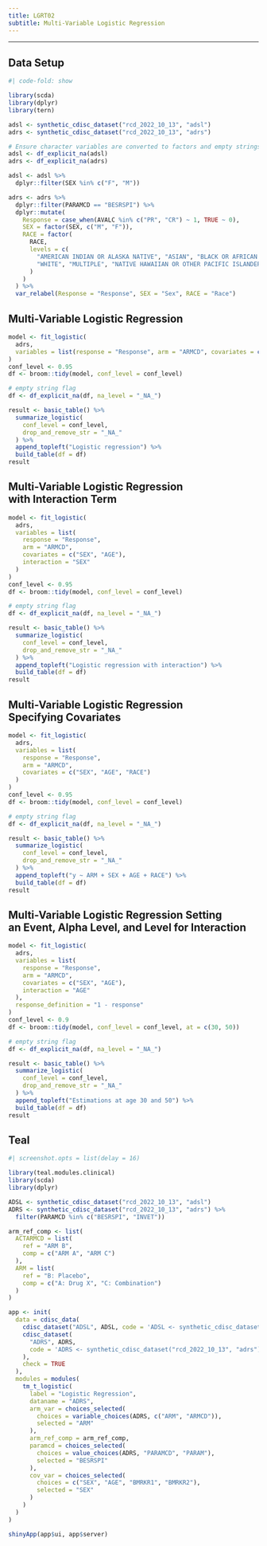 ```yaml
---
title: LGRT02
subtitle: Multi-Variable Logistic Regression
---
```


------------------------------------------------------------------------

::: panel-tabset
## Data Setup

```r
#| code-fold: show

library(scda)
library(dplyr)
library(tern)

adsl <- synthetic_cdisc_dataset("rcd_2022_10_13", "adsl")
adrs <- synthetic_cdisc_dataset("rcd_2022_10_13", "adrs")

# Ensure character variables are converted to factors and empty strings and NAs are explicit missing levels.
adsl <- df_explicit_na(adsl)
adrs <- df_explicit_na(adrs)

adsl <- adsl %>%
  dplyr::filter(SEX %in% c("F", "M"))

adrs <- adrs %>%
  dplyr::filter(PARAMCD == "BESRSPI") %>%
  dplyr::mutate(
    Response = case_when(AVALC %in% c("PR", "CR") ~ 1, TRUE ~ 0),
    SEX = factor(SEX, c("M", "F")),
    RACE = factor(
      RACE,
      levels = c(
        "AMERICAN INDIAN OR ALASKA NATIVE", "ASIAN", "BLACK OR AFRICAN AMERICAN",
        "WHITE", "MULTIPLE", "NATIVE HAWAIIAN OR OTHER PACIFIC ISLANDER"
      )
    )
  ) %>%
  var_relabel(Response = "Response", SEX = "Sex", RACE = "Race")
```

## Multi-Variable Logistic Regression

```r
model <- fit_logistic(
  adrs,
  variables = list(response = "Response", arm = "ARMCD", covariates = c("SEX", "AGE"))
)
conf_level <- 0.95
df <- broom::tidy(model, conf_level = conf_level)

# empty string flag
df <- df_explicit_na(df, na_level = "_NA_")

result <- basic_table() %>%
  summarize_logistic(
    conf_level = conf_level,
    drop_and_remove_str = "_NA_"
  ) %>%
  append_topleft("Logistic regression") %>%
  build_table(df = df)
result
```

## Multi-Variable Logistic Regression <br/> with Interaction Term

```r
model <- fit_logistic(
  adrs,
  variables = list(
    response = "Response",
    arm = "ARMCD",
    covariates = c("SEX", "AGE"),
    interaction = "SEX"
  )
)
conf_level <- 0.95
df <- broom::tidy(model, conf_level = conf_level)

# empty string flag
df <- df_explicit_na(df, na_level = "_NA_")

result <- basic_table() %>%
  summarize_logistic(
    conf_level = conf_level,
    drop_and_remove_str = "_NA_"
  ) %>%
  append_topleft("Logistic regression with interaction") %>%
  build_table(df = df)
result
```

## Multi-Variable Logistic Regression <br/> Specifying Covariates

```r
model <- fit_logistic(
  adrs,
  variables = list(
    response = "Response",
    arm = "ARMCD",
    covariates = c("SEX", "AGE", "RACE")
  )
)
conf_level <- 0.95
df <- broom::tidy(model, conf_level = conf_level)

# empty string flag
df <- df_explicit_na(df, na_level = "_NA_")

result <- basic_table() %>%
  summarize_logistic(
    conf_level = conf_level,
    drop_and_remove_str = "_NA_"
  ) %>%
  append_topleft("y ~ ARM + SEX + AGE + RACE") %>%
  build_table(df = df)
result
```

## Multi-Variable Logistic Regression Setting <br/> an Event, Alpha Level, and Level for Interaction

```r
model <- fit_logistic(
  adrs,
  variables = list(
    response = "Response",
    arm = "ARMCD",
    covariates = c("SEX", "AGE"),
    interaction = "AGE"
  ),
  response_definition = "1 - response"
)
conf_level <- 0.9
df <- broom::tidy(model, conf_level = conf_level, at = c(30, 50))

# empty string flag
df <- df_explicit_na(df, na_level = "_NA_")

result <- basic_table() %>%
  summarize_logistic(
    conf_level = conf_level,
    drop_and_remove_str = "_NA_"
  ) %>%
  append_topleft("Estimations at age 30 and 50") %>%
  build_table(df = df)
result
```

## Teal

```r
#| screenshot.opts = list(delay = 16)

library(teal.modules.clinical)
library(scda)
library(dplyr)

ADSL <- synthetic_cdisc_dataset("rcd_2022_10_13", "adsl")
ADRS <- synthetic_cdisc_dataset("rcd_2022_10_13", "adrs") %>%
  filter(PARAMCD %in% c("BESRSPI", "INVET"))

arm_ref_comp <- list(
  ACTARMCD = list(
    ref = "ARM B",
    comp = c("ARM A", "ARM C")
  ),
  ARM = list(
    ref = "B: Placebo",
    comp = c("A: Drug X", "C: Combination")
  )
)

app <- init(
  data = cdisc_data(
    cdisc_dataset("ADSL", ADSL, code = 'ADSL <- synthetic_cdisc_dataset("rcd_2022_10_13", "adsl")'),
    cdisc_dataset(
      "ADRS", ADRS,
      code = 'ADRS <- synthetic_cdisc_dataset("rcd_2022_10_13", "adrs") %>% filter(PARAMCD %in% c("BESRSPI", "INVET"))'
    ),
    check = TRUE
  ),
  modules = modules(
    tm_t_logistic(
      label = "Logistic Regression",
      dataname = "ADRS",
      arm_var = choices_selected(
        choices = variable_choices(ADRS, c("ARM", "ARMCD")),
        selected = "ARM"
      ),
      arm_ref_comp = arm_ref_comp,
      paramcd = choices_selected(
        choices = value_choices(ADRS, "PARAMCD", "PARAM"),
        selected = "BESRSPI"
      ),
      cov_var = choices_selected(
        choices = c("SEX", "AGE", "BMRKR1", "BMRKR2"),
        selected = "SEX"
      )
    )
  )
)

shinyApp(app$ui, app$server)
```
:::
